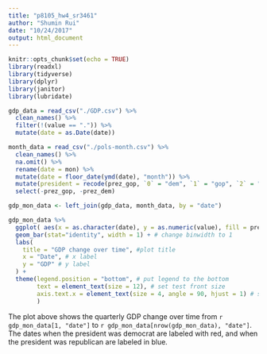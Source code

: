 ```yaml
---
title: "p8105_hw4_sr3461"
author: "Shumin Rui"
date: "10/24/2017"
output: html_document
---
```


```r
knitr::opts_chunk$set(echo = TRUE)
library(readxl)
library(tidyverse)
library(dplyr)
library(janitor)
library(lubridate)
```

```r
gdp_data = read_csv("./GDP.csv") %>% 
  clean_names() %>% 
  filter(!(value == ".")) %>% 
  mutate(date = as.Date(date))

month_data = read_csv("./pols-month.csv") %>% 
  clean_names() %>% 
  na.omit() %>% 
  rename(date = mon) %>% 
  mutate(date = floor_date(ymd(date), "month")) %>% 
  mutate(president = recode(prez_gop, `0` = "dem", `1` = "gop", `2` = "gop")) %>%
  select(-prez_gop, -prez_dem)

gdp_mon_data <- left_join(gdp_data, month_data, by = "date")
```


```r
gdp_mon_data %>%
  ggplot( aes(x = as.character(date), y = as.numeric(value), fill = president)) + # plot GDP change over time, color of bins depends on president variable
  geom_bar(stat="identity", width = 1) + # change binwidth to 1
  labs(
    title = "GDP change over time", #plot title
    x = "Date", # x label
    y = "GDP" # y label
  ) +
  theme(legend.position = "bottom", # put legend to the bottom
        text = element_text(size = 12), # set test front size
        axis.text.x = element_text(size = 4, angle = 90, hjust = 1) # set x asix test style
        )
```

The plot above shows the quarterly GDP change over time from `r gdp_mon_data[1, "date"]` to `r gdp_mon_data[nrow(gdp_mon_data), "date"]`. The dates when the president was democrat are labeled with red, and when the president was republican are labeled in blue. 
